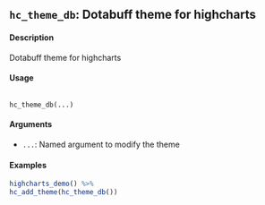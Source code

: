 ## ``hc_theme_db``: Dotabuff theme for highcharts

#### Description 

Dotabuff theme for highcharts

#### Usage 
<pre><code>
hc_theme_db(...)
</code></pre> 

#### Arguments 
 
* ``...``: Named argument to modify the theme

#### Examples
 
```r
highcharts_demo() %>%
hc_add_theme(hc_theme_db())
```
